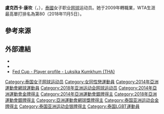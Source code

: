 {{NoteTA
|G1=Tennis
|}}
{{Infobox 网球
|姓名=Luksika Kumkhum
|image= [[File:Kumkhum_WMQ14_(22)_(14583949486).jpg|250px]]
|国籍={{THA}}
|生年=1993年
|生日={{birth date and age|mf=yes|1993|7|21}}
|出生地={{THA}}
|居住地={{THA}}
|身高=167
|体重=55
|持拍手=右
|反拍=雙手
|转职业年=2009年
|球拍=
|球衣=
|球鞋=
|单打最高排名=80（2018年11月5日）
|双打最高排名=
|现单打排名=
|现双打排名=
|单打冠军头衔=（WTA）0（ITF）11
|双打冠军头衔=（WTA）0（ITF）8
|职业战绩=309胜150负（單打）<br /> 132胜87负（雙打）
|奖金=$925,391[[美元|美元]]
|澳网最好成绩=第三輪（2018）
|法网最好成绩=第一輪（2014）
|温网最好成绩=第一輪（2016）
|美网最好成绩=第二輪 (2014)
|澳網雙打最好成績=
|法網雙打最好成績=
|溫網雙打最好成績=
|美網雙打最好成績=
|大满贯个数=
|奥运会最好成绩=
}}

'''盧克西卡·康坎'''（{{lang-th|'''ลักษิกา คำขำ'''|'''Luksika Kumkhum'''}}，{{bd|1993年|7月21日|catIdx=Kumkhum, Luksika}}），[[泰國|泰國]]女子职业[[网球|网球]]运动员。她于2009年轉職業，WTA生涯最高單打排名為第80（2018年11月5日）。

== 參考來源 ==
{{reflist}}

== 外部連結 ==
{{commons|Luksika Kumkhum}}
* {{Wta|16107}}
* {{ITF Profile|id=100108144}}
* [http://www.fedcup.com/en/players/player/profile.aspx?playerid=100108144 Fed Cup - Player profile - Luksika Kumkhum (THA)] {{Wayback|url=http://www.fedcup.com/en/players/player/profile.aspx?playerid=100108144 |date=20160331195833 }}

{{亚洲运动会网球比赛女子双打冠军}}
{{网球选手前十名}}

{{Authority control}}
{{DEFAULTSORT:Kumkhum, Luksika}}
[[Category:泰国女子网球运动员|Category:泰国女子网球运动员]]
[[Category:女同性戀運動員|Category:女同性戀運動員]]
[[Category:2014年亞洲運動會網球運動員|Category:2014年亞洲運動會網球運動員]]
[[Category:2018年亚洲运动会网球运动员|Category:2018年亚洲运动会网球运动员]]
[[Category:2014年亞洲運動會金牌得主|Category:2014年亞洲運動會金牌得主]]
[[Category:2014年亞洲運動會銀牌得主|Category:2014年亞洲運動會銀牌得主]]
[[Category:2018年亞洲運動會銀牌得主|Category:2018年亞洲運動會銀牌得主]]
[[Category:亞洲運動會網球獎牌得主|Category:亞洲運動會網球獎牌得主]]
[[Category:泰国亚洲运动会金牌得主|Category:泰国亚洲运动会金牌得主]]
[[Category:泰国亚洲运动会银牌得主|Category:泰国亚洲运动会银牌得主]]
[[Category:泰国LGBT運動員|Category:泰国LGBT運動員]]